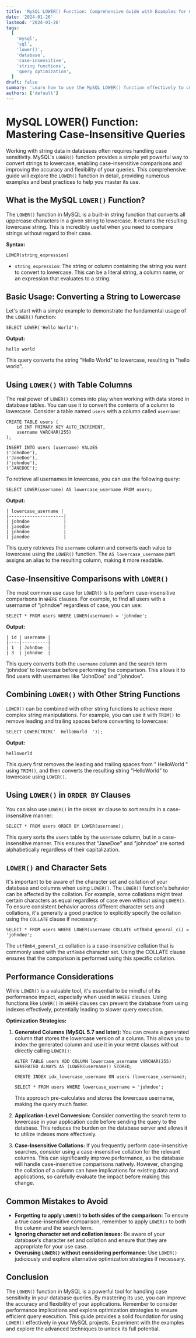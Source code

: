 ```yaml
---
title: 'MySQL LOWER() Function: Comprehensive Guide with Examples for Case-Insensitive Queries'
date: '2024-01-26'
lastmod: '2024-01-26'
tags:
  [
    'mysql',
    'sql',
    'lower()',
    'database',
    'case-insensitive',
    'string functions',
    'query optimization',
  ]
draft: false
summary: 'Learn how to use the MySQL LOWER() function effectively to convert strings to lowercase for case-insensitive comparisons and searches in your database. Includes practical examples and best practices.'
authors: ['default']
---
```


# MySQL LOWER() Function: Mastering Case-Insensitive Queries

Working with string data in databases often requires handling case sensitivity. MySQL's `LOWER()` function provides a simple yet powerful way to convert strings to lowercase, enabling case-insensitive comparisons and improving the accuracy and flexibility of your queries. This comprehensive guide will explore the `LOWER()` function in detail, providing numerous examples and best practices to help you master its use.

## What is the MySQL `LOWER()` Function?

The `LOWER()` function in MySQL is a built-in string function that converts all uppercase characters in a given string to lowercase. It returns the resulting lowercase string. This is incredibly useful when you need to compare strings without regard to their case.

**Syntax:**

```plaintext
LOWER(string_expression)
```

- `string_expression`: The string or column containing the string you want to convert to lowercase. This can be a literal string, a column name, or an expression that evaluates to a string.

## Basic Usage: Converting a String to Lowercase

Let's start with a simple example to demonstrate the fundamental usage of the `LOWER()` function:

```plaintext
SELECT LOWER('Hello World');
```

**Output:**

```
hello world
```

This query converts the string "Hello World" to lowercase, resulting in "hello world".

## Using `LOWER()` with Table Columns

The real power of `LOWER()` comes into play when working with data stored in database tables. You can use it to convert the contents of a column to lowercase. Consider a table named `users` with a column called `username`:

```plaintext
CREATE TABLE users (
    id INT PRIMARY KEY AUTO_INCREMENT,
    username VARCHAR(255)
);

INSERT INTO users (username) VALUES
('JohnDoe'),
('JaneDoe'),
('johndoe'),
('JANEDOE');
```

To retrieve all usernames in lowercase, you can use the following query:

```plaintext
SELECT LOWER(username) AS lowercase_username FROM users;
```

**Output:**

```
| lowercase_username |
|---------------------|
| johndoe             |
| janedoe             |
| johndoe             |
| janedoe             |
```

This query retrieves the `username` column and converts each value to lowercase using the `LOWER()` function. The `AS lowercase_username` part assigns an alias to the resulting column, making it more readable.

## Case-Insensitive Comparisons with `LOWER()`

The most common use case for `LOWER()` is to perform case-insensitive comparisons in `WHERE` clauses. For example, to find all users with a username of "johndoe" regardless of case, you can use:

```plaintext
SELECT * FROM users WHERE LOWER(username) = 'johndoe';
```

**Output:**

```
| id | username |
|----|----------|
| 1  | JohnDoe  |
| 3  | johndoe  |
```

This query converts both the `username` column and the search term 'johndoe' to lowercase before performing the comparison. This allows it to find users with usernames like "JohnDoe" and "johndoe".

## Combining `LOWER()` with Other String Functions

`LOWER()` can be combined with other string functions to achieve more complex string manipulations. For example, you can use it with `TRIM()` to remove leading and trailing spaces before converting to lowercase:

```plaintext
SELECT LOWER(TRIM('  HelloWorld  '));
```

**Output:**

```
helloworld
```

This query first removes the leading and trailing spaces from " HelloWorld " using `TRIM()`, and then converts the resulting string "HelloWorld" to lowercase using `LOWER()`.

## Using `LOWER()` in `ORDER BY` Clauses

You can also use `LOWER()` in the `ORDER BY` clause to sort results in a case-insensitive manner:

```plaintext
SELECT * FROM users ORDER BY LOWER(username);
```

This query sorts the `users` table by the `username` column, but in a case-insensitive manner. This ensures that "JaneDoe" and "johndoe" are sorted alphabetically regardless of their capitalization.

## `LOWER()` and Character Sets

It's important to be aware of the character set and collation of your database and columns when using `LOWER()`. The `LOWER()` function's behavior can be affected by the collation. For example, some collations might treat certain characters as equal regardless of case even without using `LOWER()`. To ensure consistent behavior across different character sets and collations, it's generally a good practice to explicitly specify the collation using the `COLLATE` clause if necessary:

```plaintext
SELECT * FROM users WHERE LOWER(username COLLATE utf8mb4_general_ci) = 'johndoe';
```

The `utf8mb4_general_ci` collation is a case-insensitive collation that is commonly used with the `utf8mb4` character set. Using the COLLATE clause ensures that the comparison is performed using this specific collation.

## Performance Considerations

While `LOWER()` is a valuable tool, it's essential to be mindful of its performance impact, especially when used in `WHERE` clauses. Using functions like `LOWER()` in `WHERE` clauses can prevent the database from using indexes effectively, potentially leading to slower query execution.

**Optimization Strategies:**

1.  **Generated Columns (MySQL 5.7 and later):** You can create a generated column that stores the lowercase version of a column. This allows you to index the generated column and use it in your `WHERE` clauses without directly calling `LOWER()`:

    ```plaintext
    ALTER TABLE users ADD COLUMN lowercase_username VARCHAR(255) GENERATED ALWAYS AS (LOWER(username)) STORED;

    CREATE INDEX idx_lowercase_username ON users (lowercase_username);

    SELECT * FROM users WHERE lowercase_username = 'johndoe';
    ```

    This approach pre-calculates and stores the lowercase username, making the query much faster.

2.  **Application-Level Conversion:** Consider converting the search term to lowercase in your application code before sending the query to the database. This reduces the burden on the database server and allows it to utilize indexes more effectively.

3.  **Case-Insensitive Collations:** If you frequently perform case-insensitive searches, consider using a case-insensitive collation for the relevant columns. This can significantly improve performance, as the database will handle case-insensitive comparisons natively. However, changing the collation of a column can have implications for existing data and applications, so carefully evaluate the impact before making this change.

## Common Mistakes to Avoid

- **Forgetting to apply `LOWER()` to both sides of the comparison:** To ensure a true case-insensitive comparison, remember to apply `LOWER()` to both the column and the search term.
- **Ignoring character set and collation issues:** Be aware of your database's character set and collation and ensure that they are appropriate for your use case.
- **Overusing `LOWER()` without considering performance:** Use `LOWER()` judiciously and explore alternative optimization strategies if necessary.

## Conclusion

The `LOWER()` function in MySQL is a powerful tool for handling case sensitivity in your database queries. By mastering its use, you can improve the accuracy and flexibility of your applications. Remember to consider performance implications and explore optimization strategies to ensure efficient query execution. This guide provides a solid foundation for using `LOWER()` effectively in your MySQL projects. Experiment with the examples and explore the advanced techniques to unlock its full potential.
